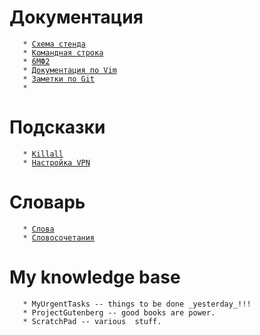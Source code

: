 =Документация=
    * [[Схема стенда]]
    * [[Командная строка]]
    * [[6МФ2]]
    * [[Документация по Vim]]
    * [[Заметки по Git]]
    * 
=Подсказки=
    * [[Killall]]
    * [[Настройка VPN]]
=Словарь=
    * [[Слова]]
    * [[Словосочетания]]
= My knowledge base =
    * MyUrgentTasks -- things to be done _yesterday_!!!
    * ProjectGutenberg -- good books are power.
    * ScratchPad -- various  stuff.
